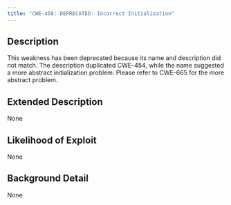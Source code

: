 ```yaml
---
title: "CWE-458: DEPRECATED: Incorrect Initialization"
---
```


## Description
This weakness has been deprecated because its name and description did not match. The description duplicated CWE-454, while the name suggested a more abstract initialization problem. Please refer to CWE-665 for the more abstract problem.

## Extended Description
None

## Likelihood of Exploit
None

## Background Detail
None
        